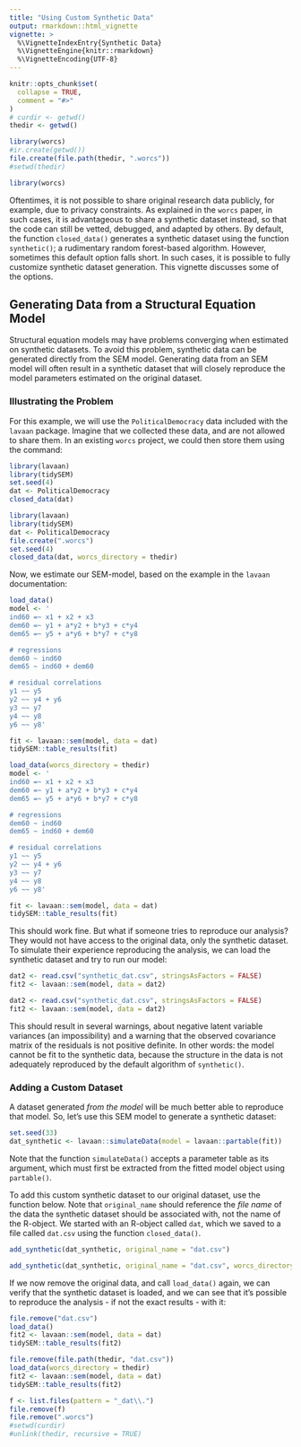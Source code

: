 ```yaml
---
title: "Using Custom Synthetic Data"
output: rmarkdown::html_vignette
vignette: >
  %\VignetteIndexEntry{Synthetic Data}
  %\VignetteEngine{knitr::rmarkdown}
  %\VignetteEncoding{UTF-8}
---
```


```r
knitr::opts_chunk$set(
  collapse = TRUE,
  comment = "#>"
)
# curdir <- getwd()
thedir <- getwd()

library(worcs)
#ir.create(getwd())
file.create(file.path(thedir, ".worcs"))
#setwd(thedir)
```

```r
library(worcs)
```

Oftentimes, it is not possible to share original research data publicly, for example, due to privacy constraints.
As explained in the `worcs` paper, in such cases, it is advantageous to share a synthetic dataset instead, so that the code can still be vetted, debugged, and adapted by others.
By default, the function `closed_data()` generates a synthetic dataset using the function `synthetic()`; a rudimentary random forest-based algorithm.
However, sometimes this default option falls short.
In such cases, it is possible to fully customize synthetic dataset generation.
This vignette discusses some of the options.

## Generating Data from a Structural Equation Model

Structural equation models may have problems converging when estimated on synthetic datasets.
To avoid this problem, synthetic data can be generated directly from the SEM model.
Generating data from an SEM model will often result in a synthetic dataset that will closely reproduce the model parameters estimated on the original dataset.

### Illustrating the Problem

For this example, we will use the `PoliticalDemocracy` data included with the `lavaan` package.
Imagine that we collected these data, and are not allowed to share them.
In an existing `worcs` project, we could then store them using the command:

```r
library(lavaan)
library(tidySEM)
set.seed(4)
dat <- PoliticalDemocracy
closed_data(dat)
```
```r
library(lavaan)
library(tidySEM)
dat <- PoliticalDemocracy
file.create(".worcs")
set.seed(4)
closed_data(dat, worcs_directory = thedir)
```

Now, we estimate our SEM-model, based on the example in the `lavaan` documentation:

```r
load_data()
model <- '
ind60 =~ x1 + x2 + x3
dem60 =~ y1 + a*y2 + b*y3 + c*y4
dem65 =~ y5 + a*y6 + b*y7 + c*y8

# regressions
dem60 ~ ind60
dem65 ~ ind60 + dem60

# residual correlations
y1 ~~ y5
y2 ~~ y4 + y6
y3 ~~ y7
y4 ~~ y8
y6 ~~ y8'

fit <- lavaan::sem(model, data = dat)
tidySEM::table_results(fit)
```
```r
load_data(worcs_directory = thedir)
model <- '
ind60 =~ x1 + x2 + x3
dem60 =~ y1 + a*y2 + b*y3 + c*y4
dem65 =~ y5 + a*y6 + b*y7 + c*y8

# regressions
dem60 ~ ind60
dem65 ~ ind60 + dem60

# residual correlations
y1 ~~ y5
y2 ~~ y4 + y6
y3 ~~ y7
y4 ~~ y8
y6 ~~ y8'

fit <- lavaan::sem(model, data = dat)
tidySEM::table_results(fit)
```

This should work fine.
But what if someone tries to reproduce our analysis?
They would not have access to the original data, only the synthetic dataset.
To simulate their experience reproducing the analysis,
we can load the synthetic dataset and try to run our model:

```r
dat2 <- read.csv("synthetic_dat.csv", stringsAsFactors = FALSE)
fit2 <- lavaan::sem(model, data = dat2)
```
```r
dat2 <- read.csv("synthetic_dat.csv", stringsAsFactors = FALSE)
fit2 <- lavaan::sem(model, data = dat2)
```

This should result in several warnings, about negative latent variable variances (an impossibility) and a warning that the observed covariance matrix of the residuals is not positive definite.
In other words: the model cannot be fit to the synthetic data,
because the structure in the data is not adequately reproduced by the default algorithm of `synthetic()`.

### Adding a Custom Dataset

A dataset generated *from the model* will be much better able to reproduce that model.
So, let's use this SEM model to generate a synthetic dataset:

```r
set.seed(33)
dat_synthetic <- lavaan::simulateData(model = lavaan::partable(fit))
```

Note that the function `simulateData()` accepts a parameter table as its argument,
which must first be extracted from the fitted model object using `partable()`.

To add this custom synthetic dataset to our original dataset, use the function below.
Note that `original_name` should reference the *file name* of the data the synthetic dataset should be associated with, not the name of the R-object.
We started with an R-object called `dat`, which we saved to a file called `dat.csv` using the function `closed_data()`.

```r
add_synthetic(dat_synthetic, original_name = "dat.csv")
```
```r
add_synthetic(dat_synthetic, original_name = "dat.csv", worcs_directory = thedir)
```

If we now remove the original data, and call `load_data()` again, we can verify that the synthetic dataset is loaded, and we can see that it's possible to reproduce the analysis - if not the exact results - with it:

```r
file.remove("dat.csv")
load_data()
fit2 <- lavaan::sem(model, data = dat)
tidySEM::table_results(fit2)
```
```r
file.remove(file.path(thedir, "dat.csv"))
load_data(worcs_directory = thedir)
fit2 <- lavaan::sem(model, data = dat)
tidySEM::table_results(fit2)
```

```r
f <- list.files(pattern = "_dat\\.")
file.remove(f)
file.remove(".worcs")
#setwd(curdir)
#unlink(thedir, recursive = TRUE)
```
